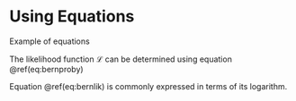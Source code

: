 # Using Equations {#ch3}

Example of equations

\begin{equation}
  Y \sim \textrm{Bernoulli}(\pi)
  (\#eq:psyoutcome)
\end{equation}


\begin{equation}
  \pi = P(Y=1 \vert x; \theta) = F(x; \theta)
   (\#eq:bernprob1)
\end{equation}


\begin{equation}
  P(Y=y | x; \theta) = F(x;\theta)^y(1-F(x;\theta))^{1-y}
  (\#eq:bernproby)
\end{equation}

The likelihood function $\mathcal{L}$ can be determined using equation \@ref(eq:bernproby)

\begin{equation}
  \begin{split}
    \mathcal{L}(\theta | y, x) &= \prod_{i}^{N} P(y_i | x_i; \theta) \\
    &= \prod_{i}^{N}F(x_i;\theta)^{y_i}(1-F(x_i;\theta))^{1-y_i}
  \end{split}
  (\#eq:bernlik)
\end{equation}

Equation \@ref(eq:bernlik) is commonly expressed in terms of its logarithm.

\begin{equation}
  \ln \mathcal{L}(\theta | y, x) = \sum_{i}^{N} y_i \ln\left(F(x_i;\theta)\right) + (1-y_i) \ln\left(F(x_i;\theta))\right)
  (\#eq:bernloglik)
\end{equation}
